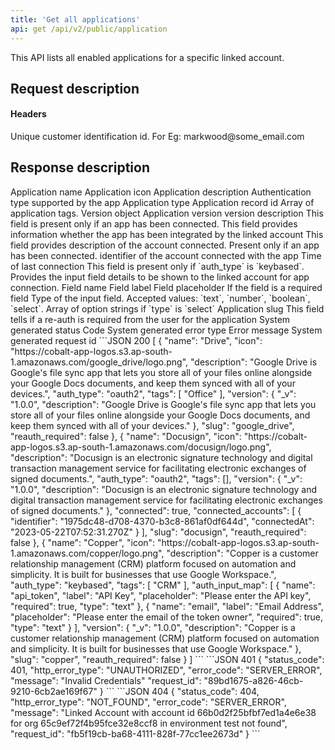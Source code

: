 ```yaml
---
title: 'Get all applications'
api: get /api/v2/public/application
---
```


This API lists all enabled applications for a specific linked account.

## Request description
#### Headers 
<ParamField header="linked_account_id" type="string" required>
  Unique customer identification id. For Eg: markwood@some_email.com
</ParamField>

## Response description

<Tabs>
  <Tab title="200">
    <ResponseField name="name" type="string">
    Application name
    </ResponseField>
    <ResponseField name="icon" type="string">
    Application icon
    </ResponseField>
    <ResponseField name="description" type="string">
    Application description
    </ResponseField>
     <ResponseField name="auth_type" type="string">
     Authentication type supported by the app
    </ResponseField>
    <ResponseField name="type" type="string">
     Application type
    </ResponseField>
    <ResponseField name="app_id" type="string">
     Application record id
    </ResponseField>
    <ResponseField name="tags" type="array">
     Array of application tags.
    </ResponseField>
    <ResponseField name="version" type="object">
    Version object
     <Expandable title="properties">
        <ResponseField name="_v" type="string">
            Application version
        </ResponseField>
        <ResponseField name="description" type="string">
            version description
        </ResponseField>
     </Expandable>
    </ResponseField>
    <ResponseField name="connected" type="boolean">
     This field is present only if an app has been connected. This field provides information whether the app has been integrated by the linked account
    </ResponseField>
    <ResponseField name="connected_accounts" type="array">
    This field provides description of the account connected. Present only if an app has been connected.
     <Expandable title="properties">
        <ResponseField name="identifier" type="string">
            identifier of the account connected with the app
        </ResponseField>
        <ResponseField name="connectedAt" type="date">
            Time of last connection
        </ResponseField>
     </Expandable>
    </ResponseField>
    <ResponseField name="auth_input_map" type="array">
    This field is present only if `auth_type` is `keybased`. Provides the input field details to be shown to the linked account for app connection.
     <Expandable title="properties">
        <ResponseField name="name" type="string">
            Field name
        </ResponseField>
        <ResponseField name="label" type="string">
            Field label
        </ResponseField>
        <ResponseField name="placeholder" type="string">
            Field placeholder
        </ResponseField>
        <ResponseField name="required" type="boolean">
            If the field is a required field
        </ResponseField>
         <ResponseField name="type" type="string">
            Type of the input field. Accepted values: `text`, `number`, `boolean`, `select`.
        </ResponseField>
        <ResponseField name="options" type="array">
            Array of option strings if `type` is `select`
        </ResponseField>
     </Expandable>
    </ResponseField>
    <ResponseField name="slug" type="string">
     Application slug
    </ResponseField>
    <ResponseField name="reauth_required" type="boolean">
     This field tells if a re-auth is required from the user for the application
    </ResponseField>
  </Tab>
  <Tab title="Error response">
    <ResponseField name="status_code" type="integer">
    System generated status Code
    </ResponseField>
    <ResponseField name="error_type" type="string">
    System generated error type
    </ResponseField>
    <ResponseField name="message" type="string">
    Error message
    </ResponseField>
    <ResponseField name="request_id" type="string">
    System generated request id
    </ResponseField>
  </Tab>
</Tabs>


<ResponseExample>
```JSON 200
[
    {
        "name": "Drive",
        "icon": "https://cobalt-app-logos.s3.ap-south-1.amazonaws.com/google_drive/logo.png",
        "description": "Google Drive is Google's file sync app that lets you store all of your files online alongside your Google Docs documents, and keep them synced with all of your devices.",
        "auth_type": "oauth2",
        "tags": [
            "Office"
        ],
        "version": {
            "_v": "1.0.0",
            "description": "Google Drive is Google's file sync app that lets you store all of your files online alongside your Google Docs documents, and keep them synced with all of your devices."
        },
        "slug": "google_drive",
        "reauth_required": false
    },
    {
        "name": "Docusign",
        "icon": "https://cobalt-app-logos.s3.ap-south-1.amazonaws.com/docusign/logo.png",
        "description": "Docusign is an electronic signature technology and digital transaction management service for facilitating electronic exchanges of signed documents.",
        "auth_type": "oauth2",
        "tags": [],
        "version": {
            "_v": "1.0.0",
            "description": "Docusign is an electronic signature technology and digital transaction management service for facilitating electronic exchanges of signed documents."
        },
        "connected": true,
        "connected_accounts": [
            {
                "identifier": "1975dc48-d708-4370-b3c8-861af0df644d",
                "connectedAt": "2023-05-22T07:52:31.270Z"
            }
        ],
        "slug": "docusign",
        "reauth_required": false
    },
    {
        "name": "Copper",
        "icon": "https://cobalt-app-logos.s3.ap-south-1.amazonaws.com/copper/logo.png",
        "description": "Copper is a customer relationship management (CRM) platform focused on automation and simplicity. It is built for businesses that use Google Workspace.",
        "auth_type": "keybased",
        "tags": [
            "CRM"
        ],
        "auth_input_map": [
            {
                "name": "api_token",
                "label": "API Key",
                "placeholder": "Please enter the API key",
                "required": true,
                "type": "text"
            },
            {
                "name": "email",
                "label": "Email Address",
                "placeholder": "Please enter the email of the token owner",
                "required": true,
                "type": "text"
            }
        ],
        "version": {
            "_v": "1.0.0",
            "description": "Copper is a customer relationship management (CRM) platform focused on automation and simplicity. It is built for businesses that use Google Workspace."
        },
        "slug": "copper",
        "reauth_required": false
    }
]
```
```JSON 401
{
    "status_code": 401,
    "http_error_type": "UNAUTHORIZED",
    "error_code": "SERVER_ERROR",
    "message": "Invalid Credentials"
    "request_id": "89bd1675-a826-46cb-9210-6cb2ae169f67"
}
```
```JSON 404
{
    "status_code": 404,
    "http_error_type": "NOT_FOUND",
    "error_code": "SERVER_ERROR",
    "message": "Linked Account with account id 66b0d2f25bfbf7ed1a4e6e38 for org 65c9ef72f4b95fce32e8ccf8 in environment test not found",
    "request_id": "fb5f19cb-ba68-4111-828f-77cc1ee2673d"
}
```
</ ResponseExample>